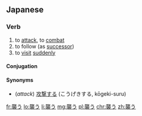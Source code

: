 ==Japanese==
{{ja-kanjitab|襲}}
===Verb===
{{ja-verb|kk|type=1|tr=trans|hira=おそう|rom=osou}}
# to [[attack]], to [[combat]]
# to follow (as [[successor]])
# to [[visit]] [[suddenly]]
====Conjugation====
{{ja-go-u|襲|おそ|oso}}

====Synonyms====
* (''attack'') [[攻撃する]] (こうげきする, kōgeki-suru)

[[fr:襲う]]
[[lo:襲う]]
[[li:襲う]]
[[mg:襲う]]
[[pl:襲う]]
[[chr:襲う]]
[[zh:襲う]]